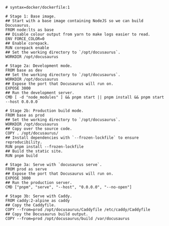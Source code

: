 ```docker
# syntax=docker/dockerfile:1

# Stage 1: Base image.
## Start with a base image containing NodeJS so we can build Docusaurus.
FROM node:lts as base
## Disable colour output from yarn to make logs easier to read.
ENV FORCE_COLOR=0
## Enable corepack.
RUN corepack enable
## Set the working directory to `/opt/docusaurus`.
WORKDIR /opt/docusaurus

# Stage 2a: Development mode.
FROM base as dev
## Set the working directory to `/opt/docusaurus`.
WORKDIR /opt/docusaurus
## Expose the port that Docusaurus will run on.
EXPOSE 3000
## Run the development server.
CMD [ -d "node_modules" ] && pnpm start || pnpm install && pnpm start --host 0.0.0.0

# Stage 2b: Production build mode.
FROM base as prod
## Set the working directory to `/opt/docusaurus`.
WORKDIR /opt/docusaurus
## Copy over the source code.
COPY . /opt/docusaurus/
## Install dependencies with `--frozen-lockfile` to ensure reproducibility.
RUN pnpm install --frozen-lockfile
## Build the static site.
RUN pnpm build

# Stage 3a: Serve with `docusaurus serve`.
FROM prod as serve
## Expose the port that Docusaurus will run on.
EXPOSE 3000
## Run the production server.
CMD ["pnpm", "serve", "--host", "0.0.0.0", "--no-open"]

# Stage 3b: Serve with Caddy.
FROM caddy:2-alpine as caddy
## Copy the Caddyfile.
COPY --from=prod /opt/docusaurus/Caddyfile /etc/caddy/Caddyfile
## Copy the Docusaurus build output.
COPY --from=prod /opt/docusaurus/build /var/docusaurus
```
